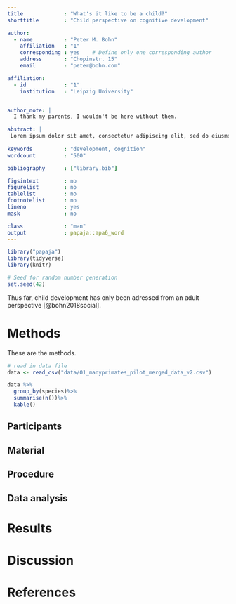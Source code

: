 ```yaml
---
title             : "What's it like to be a child?"
shorttitle        : "Child perspective on cognitive development"

author: 
  - name          : "Peter M. Bohn"
    affiliation   : "1"
    corresponding : yes    # Define only one corresponding author
    address       : "Chopinstr. 15"
    email         : "peter@bohn.com"

affiliation:
  - id            : "1"
    institution   : "Leipzig University"


author_note: |
  I thank my parents, I wouldn't be here without them.

abstract: |
 Lorem ipsum dolor sit amet, consectetur adipiscing elit, sed do eiusmod tempor incididunt ut labore et dolore magna aliqua. Ut enim ad minim veniam, quis    nostrud exercitation ullamco laboris nisi ut aliquip ex ea commodo consequat. Duis aute irure dolor in reprehenderit in voluptate velit esse cillum dolore   eu fugiat nulla pariatur. Excepteur sint occaecat cupidatat non proident, sunt in culpa qui officia deserunt mollit anim id est laborum..
  
keywords          : "development, cognition"
wordcount         : "500"

bibliography      : ["library.bib"]

figsintext        : no
figurelist        : no
tablelist         : no
footnotelist      : no
lineno            : yes
mask              : no

class             : "man"
output            : papaja::apa6_word
---
```


```r
library("papaja")
library(tidyverse)
library(knitr)
```

```r
# Seed for random number generation
set.seed(42)
```

Thus far, child development has only been adressed from an adult perspective [@bohn2018social].

# Methods

These are the methods.
```r
# read in data file
data <- read_csv("data/01_manyprimates_pilot_merged_data_v2.csv")
```

```r
data %>%
  group_by(species)%>%
  summarise(n())%>%
  kable()

```

## Participants

## Material

## Procedure

## Data analysis

# Results

# Discussion


\newpage

# References

\begingroup
\setlength{\parindent}{-0.5in}
\setlength{\leftskip}{0.5in}

<div id = "refs"></div>
\endgroup

